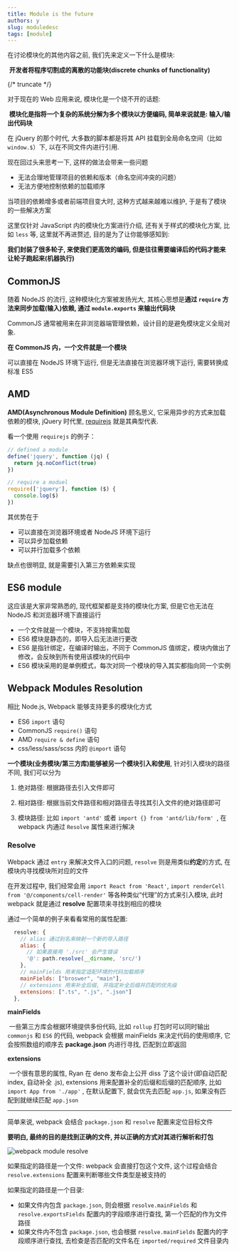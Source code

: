 ```yaml
---
title: Module is the future
authors: y
slug: moduledesc
tags: [module]
---
```


在讨论模块化的其他内容之前, 我们先来定义一下什么是模块:

​ **开发者将程序切割成的离散的功能块(discrete chunks of functionality)**

{/* truncate */}

对于现在的 Web 应用来说, 模块化是一个绕不开的话题:

​ **模块化是指将一个复杂的系统分解为多个模块以方便编码, 简单来说就是: 输入/输出代码块**

在 jQuery 的那个时代, 大多数的脚本都是将其 API 挂载到全局命名空间（比如 `window.$`）下, 以在不同文件内进行引用.

现在回过头来思考一下, 这样的做法会带来一些问题

- 无法合理地管理项目的依赖和版本（命名空间冲突的问题）
- 无法方便地控制依赖的加载顺序

当项目的依赖增多或者前端项目变大时, 这种方式越来越难以维护, 于是有了模块的一些解决方案

这里仅针对 JavaScript 内的模块化方案进行介绍, 还有关于样式的模块化方案, 比如 `less` 等, 这里就不再进赘述, 目的是为了让你能够感知到:

**我们封装了很多轮子, 来使我们更高效的编码, 但是往往需要编译后的代码才能来让轮子跑起来(机器执行)**

## CommonJS

随着 NodeJS 的流行, 这种模块化方案被发扬光大, 其核心思想是**通过 `require` 方法来同步加载(输入)依赖, 通过 `module.exports` 来输出代码块**

CommonJS 通常被用来在非浏览器端管理依赖，设计目的是避免模块定义全局对象.

**在 CommonJS 内，一个文件就是一个模块**

可以直接在 NodeJS 环境下运行, 但是无法直接在浏览器环境下运行, 需要转换成标准 ES5

## AMD

**AMD(Asynchronous Module Definition)** 顾名思义, 它采用异步的方式来加载依赖的模块, jQuery 时代里, [requirejs](https://requirejs.org/) 就是其典型代表.

看一个使用 `requirejs` 的例子：

```javascript
// defined a module
define('jquery', function (jq) {
  return jq.noConflict(true)
})

// require a moduel
require(['jquery'], function ($) {
  console.log($)
})
```

其优势在于

- 可以直接在浏览器环境或者 NodeJS 环境下运行
- 可以异步加载依赖
- 可以并行加载多个依赖

缺点也很明显, 就是需要引入第三方依赖来实现

## ES6 module

这应该是大家非常熟悉的, 现代框架都是支持的模块化方案, 但是它也无法在 NodeJS 和浏览器环境下直接运行

- 一个文件就是一个模块，不支持按需加载
- ES6 模块是静态的，即导入后无法进行更改
- ES6 是指针绑定，在编译时输出，不同于 CommonJS 值绑定，模块内做出了修改，会反映到所有使用该模块的代码中
- ES6 模块采用的是单例模式，每次对同一个模块的导入其实都指向同一个实例

## Webpack Modules Resolution

相比 Node.js, Webpack 能够支持更多的模块化方式

- ES6 `import` 语句
- CommonJS `require()` 语句
- AMD `require & define` 语句
- css/less/sass/scss 内的 `@import` 语句

**一个模块(业务模块/第三方库)能够被另一个模块引入和使用**, 针对引入模块的路径不同, 我们可以分为

1. 绝对路径: 根据路径去引入文件即可

2. 相对路径: 根据当前文件路径和相对路径去寻找其引入文件的绝对路径即可

3. 模块路径: 比如 `import 'antd'` 或者 `import {} from 'antd/lib/form' `, 在 webpack 内通过 `Resolve` 属性来进行解决

### Resolve

Webpack 通过 `entry` 来解决文件入口的问题, `resolve` 则是用类似**约定**的方式, 在模块内寻找模块所对应的文件

在开发过程中, 我们经常会用 `import React from 'React'`, `import renderCell from '@/components/cell-render'` 等各种类似“代理”的方式来引入模块, 此时 webpack 就是通过 **resolve** 配置项来寻找到相应的模块

通过一个简单的例子来看看常用的属性配置:

```javascript
  resolve: {
    // alias 通过别名来映射一个新的导入路径
    alias: {
      // 如果直接用 './src' 会产生错误
      '@': path.resolve(__dirname, 'src/')
    },
    // mainFields 用来指定适配环境的代码加载顺序
    mainFields: ["broswer", "main"],
    // extensions 用来补全后缀, 并指定补全后缀并匹配的优先级
    extensions: [".ts", ".js", ".json"]
  },
```

**mainFields**

​ 一些第三方库会根据环境提供多份代码, 比如 `rollup` 打包时可以同时输出 `commonjs` 和 `ES6` 的代码, webpack 会根据 mainFields 来决定代码的使用顺序, 它会按照数组的顺序去 **package.json** 内进行寻找, 匹配到立即返回

**extensions**

​ 一个很有意思的属性, Ryan 在 deno 发布会上公开 diss 了这个设计(即自动匹配 index, 自动补全 .js), extensions 用来配置补全的后缀和后缀的匹配顺序, 比如 `import App from './app'` , 在默认配置下, 就会优先去匹配 `app.js`, 如果没有匹配到就继续匹配 `app.json`

---

简单来说, webpack 会结合 `package.json` 和 `resolve` 配置来定位目标文件

**要明白, 最终的目的是找到正确的文件, 并以正确的方式对其进行解析和打包**

![webpack module resolve](./resolve.png)

如果指定的路径是一个文件: webpack 会直接打包这个文件, 这个过程会结合 `resolve.extensions` 配置来判断哪些文件类型是被支持的

如果指定的路径是一个目录:

- 如果文件内包含 `package.json`, 则会根据 `resolve.mainFields` 和 `resolve.exportsFields` 配置内的字段顺序进行查找, 第一个匹配的作为文件路径
- 如果文件内不包含 `package.json`, 也会根据 `resolve.mainFields` 配置内的字段顺序进行查找, 去检查是否匹配的文件名在 `imported/required` 文件目录内
